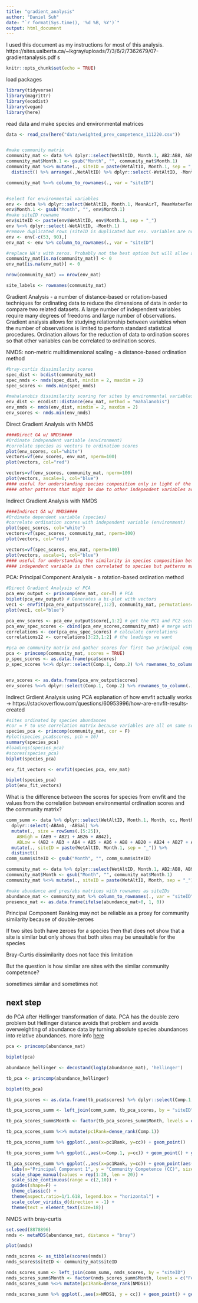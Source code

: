 ```yaml
---
title: "gradient_analysis"
author: "Daniel Suh"
date: "`r format(Sys.time(), '%d %B, %Y')`"
output: html_document
---
```

I used this document as my instructions for most of this analysis. https://sites.ualberta.ca/~lkgray/uploads/7/3/6/2/7362679/07-gradientanalysis.pdf s

```r
knitr::opts_chunk$set(echo = TRUE)
```

load packages
```r
library(tidyverse)
library(magrittr)
library(ecodist)
library(vegan)
library(here)
```

read data and make species and environmental matrices
```r
data <- read_csv(here("data/weighted_prev_competence_111220.csv"))


#make community matrix
community_mat <- data %>% dplyr::select(WetAltID, Month.1, AB2:AB8, AB9, AB20:AB42)
community_mat$Month.1 <- gsub("Month", "", community_mat$Month.1) 
community_mat %<>% mutate(., siteID = paste(WetAltID, Month.1, sep = "_")) %>% 
  distinct() %>% arrange(.,WetAltID) %>% dplyr::select(-WetAltID, -Month.1) %>% dplyr::select(siteID, AB2:AB42)

community_mat %<>% column_to_rownames(., var = "siteID")


#select for environmental variables
env <- data %>% dplyr::select(WetAltID, Month.1, MeanAirT, MeanWaterTempPredC, DryingScore, CanopyCover, Area, Perimeter) %>% distinct() %>% arrange(.,WetAltID) 
env$Month.1 <- gsub("Month", "", env$Month.1)
#make siteID rowname
env$siteID <- paste(env$WetAltID, env$Month.1, sep = "_")
env %<>% dplyr::select(-WetAltID, -Month.1)
#remove duplicated rows (siteID is duplicated but env. variables are not... not sure why this is)
env <- env[-c(53, 90),]
env_mat <- env %>% column_to_rownames(., var = "siteID")

#replace NA's with zeros. Probably not the best option but will allow analysis to run for now
community_mat[is.na(community_mat)] <- 0
env_mat[is.na(env_mat)] <- 0

nrow(community_mat) == nrow(env_mat)

site_labels <- rownames(community_mat)
```

Gradient Analysis - a number of distance-based or rotation-based techniques for ordinating data to reduce the dimensions of data in order to compare two related datasets. A large number of independent variables require many degrees of freedoms and large number of observations. Gradient analysis allows for studying relationship between variables when the number of observations is limited to perform standard statistical procedures. Ordination allows for the reduction of data to ordination scores so that other variables can be correlated to ordination scores.


NMDS: non-metric multidimensional scaling - a distance-based ordination method
```r
#bray-curtis dissimilarity scores
spec_dist <- bcdist(community_mat)
spec_nmds <- nmds(spec_dist, mindim = 2, maxdim = 2)
spec_scores <- nmds.min(spec_nmds)

#mahalanobis dissimilarity scoring for sites by environmental variables
env_dist <- ecodist::distance(env_mat, method = "mahalanobis")
env_nmds <- nmds(env_dist, mindim = 2, maxdim = 2)
env_scores <- nmds.min(env_nmds)
```

Direct Gradient Analysis with NMDS
```r
####Direct GA w/ NMDS####
#Ordinate independent variable (environment)
#correlate species as vectors to ordination scores
plot(env_scores, col="white") 
vectors=vf(env_scores, env_mat, nperm=100) 
plot(vectors, col="red")

vectors=vf(env_scores, community_mat, nperm=100) 
plot(vectors, ascale=1, col="blue")
#### useful for understanding species composition only in light of the measured independent variables
#### other patterns that might be due to other independent variables are effectively ignored
```

Indirect Gradient Analysis with NMDS
```r
####Indirect GA w/ NMDS####
#Ordinate dependent variable (species)
#correlate ordination scores with independent variable (environment)
plot(spec_scores, col="white") 
vectors=vf(spec_scores, community_mat, nperm=100) 
plot(vectors, col="red")

vectors=vf(spec_scores, env_mat, nperm=100) 
plot(vectors, ascale=1, col="blue")
#### useful for understanding the similarity in species composition between sites regardless of independent variable
#### independent variable is then correlated to species but patterns may have been driven by other independent variables not measured
```

PCA: Principal Component Analysis - a rotation-based ordination method
```r
#Direct Gradient Analysis w/ PCA
pca_env_output <- princomp(env_mat, cor=T) # PCA
biplot(pca_env_output) # Generates a bi-plot with vectors
vec1 <- envfit(pca_env_output$score[,1:2], community_mat, permutations=0) 
plot(vec1, col="blue")

pca_env_scores <- pca_env_output$score[,1:2] # get the PC1 and PC2 scores 
pca_env_spec_scores <- cbind(pca_env_scores,community_mat) # merge with species 
correlations <- cor(pca_env_spec_scores) # calculate correlations
correlations12 <- correlations[3:23,1:2] # the loadings we want

#pca on community matrix and gather scores for first two principal components
pca <- princomp(community_mat, scores = TRUE)
p_spec_scores <- as.data.frame(pca$scores)
p_spec_scores %<>% dplyr::select(Comp.1, Comp.2) %>% rownames_to_column(., var = "siteID")


env_scores <- as.data.frame(pca_env_output$scores)
env_scores %<>% dplyr::select(Comp.1, Comp.2) %>% rownames_to_column(., var = "siteID")


```

Indirect Grdient Analysis using PCA
explanation of how envfit actually works -> https://stackoverflow.com/questions/60953996/how-are-envfit-results-created 
```r
#sites ordinated by species abundances
#cor = F to use correlation matrix because variables are all on same scale
species_pca <- princomp(community_mat, cor = F)
#plot(species_pca$scores, pch = 16)
summary(species_pca)
#loadings(species_pca)
#scores(species_pca)
biplot(species_pca)

env_fit_vectors <- envfit(species_pca, env_mat)

biplot(species_pca)
plot(env_fit_vectors)
```

What is the difference between the scores for species from envfit and the values from the correlation between environmental ordination scores and the community matrix?

```r
comm_summ <- data %>% dplyr::select(WetAltID, Month.1, Month, cc, Month, AB2:AB42, Prevalence, MeanWaterTempPredC) %>% 
  dplyr::select(-ABAmb, -ABSal) %>%  
  mutate(., size = rowSums(.[5:25]), 
    ABHigh = (AB9 + AB21 + AB26 + AB42), 
    ABLow = (AB2 + AB3 + AB4 + AB5 + AB6 + AB8 + AB20 + AB24 + AB27 + AB28 + AB29 + AB31 + AB34 + AB35 + AB38 + AB39 + AB41)) %>% #get totals for community size
  mutate(., siteID = paste(WetAltID, Month.1, sep = "_")) %>%
  distinct()
comm_summ$siteID <- gsub("Month", "", comm_summ$siteID)
```






```r
community_mat <- data %>% dplyr::select(WetAltID, Month.1, AB2:AB8, AB9, AB20:AB42) 
community_mat$Month <- gsub("Month", "", community_mat$Month.1)
community_mat %<>% mutate(., siteID = paste(WetAltID, Month, sep = "_")) %>% distinct() %>% arrange(.,WetAltID) %>% dplyr::select(siteID, AB2:AB42)

#make abundance and pres/abs matrices with rownames as siteIDs
abundance_mat <- community_mat %>% column_to_rownames(., var = "siteID")
presence_mat <- as.data.frame(ifelse(abundance_mat>0, 1, 0))
```



Principal Component Ranking may not be reliable as a proxy for community similarity because of double-zeroes

If two sites both have zeroes for a species then that does not show that a site is similar but only shows that both sites may be unsuitable for the species

Bray-Curtis dissimilarity does not face this limitation

But the question is how similar are sites with the similar community competence?

sometimes similar and sometimes not



## next step

do PCA after Hellinger transformation of data. PCA has the double zero problem but Hellinger distance avoids that problem and avoids overweighting of abundance data by turning absolute species abundances into relative abundances. more info [here](https://davidzeleny.net/blog/2022/03/17/euclidean-distance-is-sensitive-to-double-zero-problem-while-hellinger-is-not-visualization/)


```r
pca <- princomp(abundance_mat)

biplot(pca)

abundance_hellinger <- decostand(log1p(abundance_mat), 'hellinger')

tb_pca <- princomp(abundance_hellinger)

biplot(tb_pca)
```



```r
tb_pca_scores <- as.data.frame(tb_pca$scores) %>% dplyr::select(Comp.1, Comp.2) %>% rownames_to_column(., var = "siteID")

tb_pca_scores_summ <- left_join(comm_summ, tb_pca_scores, by = "siteID")

tb_pca_scores_summ$Month <- factor(tb_pca_scores_summ$Month, levels = c("Feb", "Mar", "Apr", "May", "Jun", "Jul"))

tb_pca_scores_summ %<>% mutate(pc1Rank=dense_rank(Comp.1))

tb_pca_scores_summ %>% ggplot(.,aes(x=pc1Rank, y=cc)) + geom_point()

tb_pca_scores_summ %>% ggplot(.,aes(x=Comp.1, y=cc)) + geom_point() + geom_smooth(method = "loess")

tb_pca_scores_summ %>% ggplot(.,aes(x=pc1Rank, y=cc)) + geom_point(aes(color = Month, shape = factor(WetAltID), size = size))+
  labs(x="Principal Component 1", y = "Community Competence (CC)", size = "Host\nAbundance") + 
  scale_shape_manual(values = rep(1:20, len = 20)) +
  scale_size_continuous(range = c(2,10)) +
  guides(shape=F) +
  theme_classic() +
  theme(aspect.ratio=1/1.618, legend.box = "horizontal") +
  scale_color_viridis_d(direction = -1) +
  theme(text = element_text(size=18))

```


NMDS with bray-curtis
```r
set.seed(8878896)
nmds <- metaMDS(abundance_mat, distance = "bray")

plot(nmds)

nmds_scores <- as_tibble(scores(nmds))
nmds_scores$siteID <- community_mat$siteID

nmds_scores_summ <- left_join(comm_summ, nmds_scores, by = "siteID")
nmds_scores_summ$Month <- factor(nmds_scores_summ$Month, levels = c("Feb", "Mar", "Apr", "May", "Jun", "Jul"))
nmds_scores_summ %<>% mutate(pc1Rank=dense_rank(NMDS1))

nmds_scores_summ %>% ggplot(.,aes(x=NMDS1, y = cc)) + geom_point() + geom_smooth(method = "loess")
```